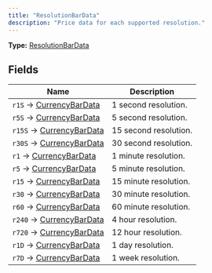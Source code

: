 ```yaml
---
title: "ResolutionBarData"
description: "Price data for each supported resolution."
---
```


**Type:** [ResolutionBarData](/api-reference/types/resolutionbardata)

## Fields

| Name | Description |
|------|-------------|
| `r1S` → [CurrencyBarData](/api-reference/types/currencybardata) | 1 second resolution. |
| `r5S` → [CurrencyBarData](/api-reference/types/currencybardata) | 5 second resolution. |
| `r15S` → [CurrencyBarData](/api-reference/types/currencybardata) | 15 second resolution. |
| `r30S` → [CurrencyBarData](/api-reference/types/currencybardata) | 30 second resolution. |
| `r1` → [CurrencyBarData](/api-reference/types/currencybardata) | 1 minute resolution. |
| `r5` → [CurrencyBarData](/api-reference/types/currencybardata) | 5 minute resolution. |
| `r15` → [CurrencyBarData](/api-reference/types/currencybardata) | 15 minute resolution. |
| `r30` → [CurrencyBarData](/api-reference/types/currencybardata) | 30 minute resolution. |
| `r60` → [CurrencyBarData](/api-reference/types/currencybardata) | 60 minute resolution. |
| `r240` → [CurrencyBarData](/api-reference/types/currencybardata) | 4 hour resolution. |
| `r720` → [CurrencyBarData](/api-reference/types/currencybardata) | 12 hour resolution. |
| `r1D` → [CurrencyBarData](/api-reference/types/currencybardata) | 1 day resolution. |
| `r7D` → [CurrencyBarData](/api-reference/types/currencybardata) | 1 week resolution. |

